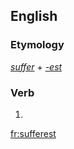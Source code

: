 ==English==

===Etymology===
''[[suffer]]'' + ''[[-est]]''

===Verb===
{{head|en|verb form}}

# {{en-archaic second-person singular of|suffer|lang=en}}

[[fr:sufferest]]